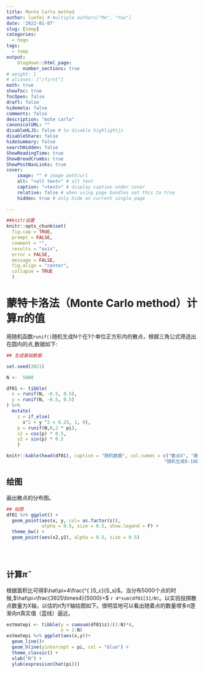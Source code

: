 ```yaml
---
title: Monte Carlo method
author: luofei # multiple authors["Me", "You"] 
date: '2022-01-07'
slug: [temp]
categories:
  - hogo
tags:
  - temp
output:
    blogdown::html_page:
      number_sections: true
# weight: 1
# aliases: ["/first"]
math: true
showToc: true
TocOpen: false
draft: false
hidemeta: false
comments: false
description: "mote carlo"
canonicalURL: ""
disableHLJS: false # to disable highlightjs
disableShare: false
hideSummary: false
searchHidden: false
ShowReadingTime: true
ShowBreadCrumbs: true
ShowPostNavLinks: true
cover:
    image: "" # image path/url
    alt: "<alt text>" # alt text
    caption: "<text>" # display caption under cover
    relative: false # when using page bundles set this to true
    hidden: true # only hide on current single page
 
---
```


```r
##knitr设置
knitr::opts_chunk$set(
  fig.cap = TRUE,
  prompt = FALSE,
  comment = "",
  results = "asis",
  error = FALSE,
  message = FALSE,
  fig.align = "center",
  collapse = TRUE
  )

```


# 蒙特卡洛法（Monte Carlo method）计算$\pi$的值

用随机函数`runif()`随机生成N个在1个单位正方形内的散点，根据三角公式筛选出在圆内的点,数据如下:


```r
## 生成基础数据

set.seed(2021)

N <-  5000

df01 <- tibble(
  x = runif(N, -0.5, 0.5),
  y = runif(N, -0.5, 0.5)
) %>% 
  mutate(
    z = if_else(
      x^2 + y ^2 < 0.25, 1, 0),
    p = runif(N,0,2 * pi),
    x2 = cos(p) * 0.5,
    y2 = sin(p) * 0.5
    )

knitr::kable(head(df01), caption = "随机数据", col.names = c("散点X", "散点Y", "是否在圆内",
                                                          "随机生成0-180度", "圆X", "圆Y"), digits = 3, align = "c" )

```


## 绘图

画出散点的分布图。

```r
## 绘图
df01 %>% ggplot() +
  geom_point(aes(x, y, col= as.factor(z)),
             alpha = 0.5, size = 0.5, show.legend = F) + 
  theme_bw() +
  geom_point(aes(x2,y2), alpha = 0.5, size = 0.5)
  

           
```

## 计算$\hat\pi$

根据面积比可得$\hat\pi=4\frac{^{ }S_c}{S_s}$。当分布5000个点的时候,$\hat\pi=\frac{3925\times4}{5000}=$ `r 4*sum(df01[3]/N)`。以实验投掷散点数量为X轴，以估的$\hat\pi$为Y轴绘图如下。很明显地可以看出随着点的数量增多$\hat\pi$逐渐向$\pi$真实值（蓝线）逼近。

```r
estmatepi <- tibble(y = cumsum(df01$z)/(1:N)*4,
                    x = 1:N)
estmatepi %>% ggplot(aes(x,y))+
  geom_line()+
  geom_hline(yintercept = pi, col = "blue") +
  theme_classic() +
  xlab("N") +
  ylab(expression(hat(pi)))


```

